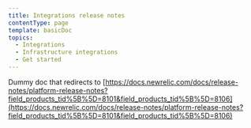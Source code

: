 ```yaml
---
title: Integrations release notes
contentType: page
template: basicDoc
topics:
  - Integrations
  - Infrastructure integrations
  - Get started
---
```


Dummy doc that redirects to [https://docs.newrelic.com/docs/release-notes/platform-release-notes?field_products_tid%5B%5D=8101&field_products_tid%5B%5D=8106](https://docs.newrelic.com/docs/release-notes/platform-release-notes?field_products_tid%5B%5D=8101&field_products_tid%5B%5D=8106)
